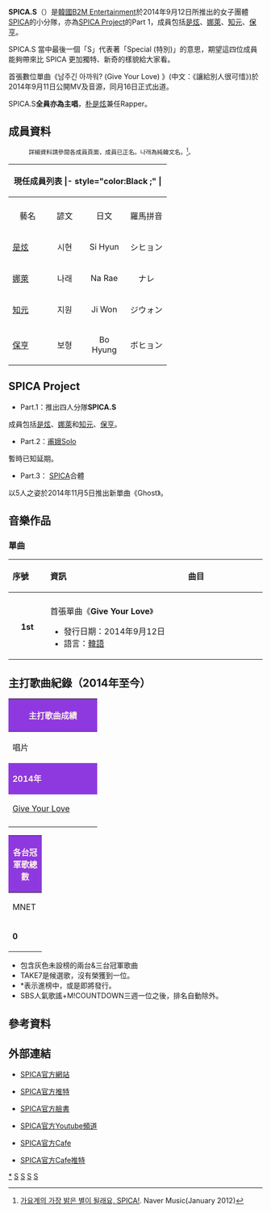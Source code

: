 
{{藝人
|姓名 = SPICA.S
|類型 = 組合
|圖片 = Spica.S from acrofan.jpg
|圖片尺寸 = 350px
|圖片簡介 = （左起）知元、保亨、是炫、娜萊
|外文名 = 스피카.S 
|國籍 = {{KOR}}
|語言 = [[韓語|韓語]]、[[英語|英語]]
|音樂類型 = [[K-pop|K-pop]]、[[R&B|R&B]]、[[嘻哈|嘻哈]]
|職業 = [[歌手|歌手]]、[[作曲人|作曲人]]、[[作詞人|作詞人]]
|出道作 = 《Give Your Love》
|出道日期 = 2014年9月12日
|活躍年代 = 2014年至今 
|經紀公司 = [[B2M_Entertainment|B2M Entertainment]]（2012年至今）
|唱片公司 = [[CJ_E&M|CJ E&M]]（2013年至今）
|網站 = http://www.b2m-spica.com/
|現任成員 = [[朴是炫|朴是炫]]（是炫）<br />[[朴娜萊|朴娜萊]]（娜萊）<br />[[楊知元|楊知元]]（知元）<br />[[金保亨|金保亨]]（保亨） 
|電視節目 = 
}}
'''SPICA.S'''（{{lang-ko|'''스피카.S'''}}）是[[韓國|韓國]][[B2M_Entertainment|B2M Entertainment]]於2014年9月12日所推出的女子團體[[SPICA_(組合)|SPICA]]的小分隊，亦為[[SPICA_(組合)#SPICA_Project|SPICA Project]]的Part 1，成員包括[[朴是炫|是炫]]、[[朴娜萊|娜萊]]、[[楊知元|知元]]、[[金保亨|保亨]]。

SPICA.S 當中最後一個「S」代表著「Special (特別)」的意思，期望這四位成員能夠帶來比 SPICA 更加獨特、新奇的樣貌給大家看。

首張數位單曲《남주긴 아까워? (Give Your Love) 》(中文：《讓給別人很可惜》)於2014年9月11日公開MV及音源，同月16日正式出道。

SPICA.S'''全員亦為主唱'''，[[朴是炫|朴是炫]]兼任Rapper。

==成員資料==
:<small>詳細資料請參閱各成員頁面，成員已正名。나래為純韓文名。<ref>[http://music.naver.com/promotion/specialContent.nhn?articleId=2696 가요계의 가장 밝은 별이 될래요, SPICA!]. Naver Music(January 2012)</ref>。</small>
{| class="wikitable"
|- style="background:#8E39DF; text-align:center;"
! colspan="14" style="background::#8E39DF;color::#FAF0E6"|現任成員列表
|- style="color:Black ;" |
! colspan=4 align="center" | 藝名
! colspan=4 align="center" | 本名
! rowspan=2 align="center" width="180"| 出生日期

|- style="background:#8E39DF;color:#FAF0E6" align=center
|-
! align="center" width="60"| 藝名
! align="center" width="55"| 諺文
! align="center" width="70"| 日文
! align="center" width="65"| 羅馬拼音
! align="center" width="65"| 漢字
! align="center" width="50"| 諺文
! align="center" width="70"| 日文
! align="center" width="115"| 羅馬拼音
|-
| [[朴是炫|是炫]] || 시현 || Si Hyun || シヒョン || 朴是炫 || 박시현 || Park Si Hyun || パク・シヒョン || {{Birth date and age|1986|11|29}} 
|-
| [[朴娜萊|娜萊]] || 나래 || Na Rae || ナレ || 朴나래 || 박나래 || Park Na Rae || パク・ナレ || {{Birth date and age|1988|2|23}} 
|- 
| [[楊知元|知元]] || 지원 || Ji Won || ジウォン || 楊知元 || 양지원 || Yang Ji Won || ヤン・ジウォン || {{Birth date and age|1988|4|5}}  
|- 
| [[金保亨|保亨]] || 보형 || Bo Hyung || ボヒョン || 金保亨 || 김보형 || Kim Bo Hyung || キム・ボヒョン || {{Birth date and age|1989|3|31}} 
|}

== SPICA Project ==
*Part.1：推出四人分隊'''SPICA.S'''
成員包括[[朴是炫|是炫]]、[[朴娜萊|娜萊]]和[[楊知元|知元]]、[[金保亨|保亨]]。
*Part.2：[[金甫娥|甫娥]]Solo
暫時已知延期。
*Part.3： [[SPICA|SPICA]]合體
以5人之姿於2014年11月5日推出新單曲《Ghost》。

== 音樂作品 ==
{{Main|Spica音樂作品列表}}
=== 單曲 ===
{| class="wikitable"
!align="left" width="75px"| 序號
!align="left" width="350px"| 資訊
!align="left" width="200px"| 曲目
|-
|- bgcolor="#C8B6DA"
|align="center"| '''1st'''
|align="left"| 首張單曲《'''Give Your Love'''》
* 發行日期：2014年9月12日
* 語言：[[韓語|韓語]]
|align="left" style="font-size: 85%;"|
{{hidden|曲目|
# '''남주긴 아까워? '''（Give Your Love）
# 남주긴 아까워?（inst.）}}
|}

==主打歌曲紀錄（2014年至今）==
{| class="wikitable" cellpadding="1"
|-
! style="background:#8E39DF; color:#FAF0E6"  colspan="7" | '''主打歌曲成績'''
|-
| width="160"| 唱片 || width="160"| 歌曲 || width="50"| MNET || width="50"| KBS || width="50"| MBC || width="50"| SBS || width="150"| 備註
|-
! style="background:#8E39DF; color:#FAF0E6" colspan="7" | '''2014年'''
|-
| [[Give_Your_Love|Give Your Love]] || Give Your Love || 7 ||  || 46 || 29 ||'''MBC MUSIC'''<br>'''[[Show_Champion|Show Champion]]''':
|-
|}

{| class="wikitable" cellpadding="1"
|-
! style="background:#8E39DF; color:#FAF0E6"  colspan="5" | '''各台冠軍歌總數'''
|-
| width="50"| MNET || width="50"| KBS || width="50"| MBC || width="50"| SBS || width="160"| 備註
|-
| '''0'''|| '''0'''|| '''0'''|| '''0'''|| '''四台冠軍歌曲總數: 0'''
|}

*包含灰色未設榜的兩台&三台冠軍歌曲
*TAKE7是候選歌，沒有榮獲到一位。
* *表示進榜中，或是即將發行。
* SBS人氣歌謠+M!COUNTDOWN三週一位之後，排名自動除外。

== 參考資料 ==
{{reflist|2}}

== 外部連結 ==
* {{ko}}[http://www.b2m-spica.com/ SPICA官方網站]{{Wayback|url=http://www.b2m-spica.com/ |date=20120621213624 }} 
* {{ko}}[https://twitter.com/SPICA SPICA官方推特]{{Wayback|url=https://twitter.com/SPICA |date=20161026075209 }} 
* {{ko}}[https://www.facebook.com/officialspica/ SPICA官方臉書]{{Wayback|url=https://www.facebook.com/officialspica/ |date=20190217204906 }} 
* {{ko}}[http://www.youtube.com/user/spicaofficial SPICA官方Youtube頻道]{{Wayback|url=http://www.youtube.com/user/spicaofficial |date=20120221023459 }}
* {{ko}}[http://cafe.daum.net/spicaofficial/ SPICA官方Cafe]{{Wayback|url=http://cafe.daum.net/spicaofficial/ |date=20120910074522 }}
* {{ko}}[http://twitter.com/MERCURY_STAFF SPICA官方Cafe推特]{{Wayback|url=http://twitter.com/MERCURY_STAFF |date=20140304201232 }}

{{B2M Entertainment}}
{{SPICA}}
[[Category:SPICA|*]]
[[Category:韓國女子演唱團體|S]]
[[Category:韓語流行音樂團體|S]]
[[Category:韓國流行音樂團體|S]]
[[Category:2014年成立的音樂團體|S]]